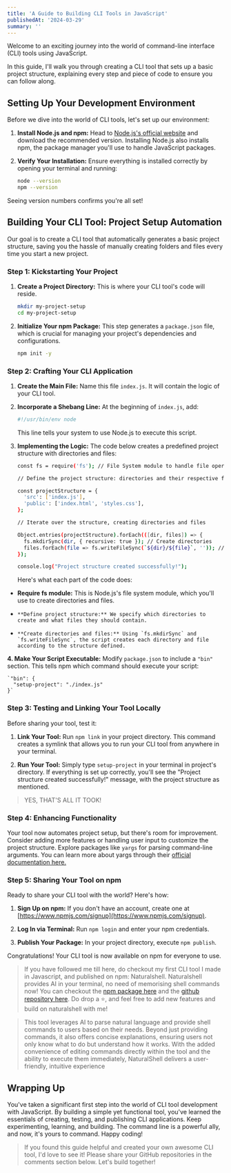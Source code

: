 ```yaml
---
title: 'A Guide to Building CLI Tools in JavaScript'
publishedAt: '2024-03-29'
summary: ''
---
```


Welcome to an exciting journey into the world of command-line interface (CLI) tools using JavaScript.

In this guide, I'll walk you through creating a CLI tool that sets up a basic project structure, explaining every step and piece of code to ensure you can follow along.

## Setting Up Your Development Environment

Before we dive into the world of CLI tools, let's set up our environment:

1. **Install Node.js and npm:** Head to [Node.js's official website](https://nodejs.org/en/) and download the recommended version. Installing Node.js also installs npm, the package manager you'll use to handle JavaScript packages.

2. **Verify Your Installation:** Ensure everything is installed correctly by opening your terminal and running:

   ```bash
   node --version
   npm --version
   ```
Seeing version numbers confirms you're all set!

## Building Your CLI Tool: Project Setup Automation

Our goal is to create a CLI tool that automatically generates a basic project structure, saving you the hassle of manually creating folders and files every time you start a new project.

### Step 1: Kickstarting Your Project

1.  **Create a Project Directory:** This is where your CLI tool's code will reside.

    ```bash
    mkdir my-project-setup
    cd my-project-setup
    ```

2.  **Initialize Your npm Package:** This step generates a `package.json` file, which is crucial for managing your project's dependencies and configurations.


    ```bash
    npm init -y
    ```


### Step 2: Crafting Your CLI Application

1.  **Create the Main File:** Name this file `index.js`. It will contain the logic of your CLI tool.

2.  **Incorporate a Shebang Line:** At the beginning of `index.js`, add:

    ```bash
    #!/usr/bin/env node
    ```

    This line tells your system to use Node.js to execute this script.

3.  **Implementing the Logic:** The code below creates a predefined project structure with directories and files:

    ```bash
    const fs = require('fs'); // File System module to handle file operations

    // Define the project structure: directories and their respective files

    const projectStructure = {
      'src': ['index.js'],
      'public': ['index.html', 'styles.css'],
    };

    // Iterate over the structure, creating directories and files

    Object.entries(projectStructure).forEach(([dir, files]) => {
      fs.mkdirSync(dir, { recursive: true }); // Create directories
      files.forEach(file => fs.writeFileSync(`${dir}/${file}`, '')); // Create files
    });

    console.log("Project structure created successfully!");
    ```

    Here's what each part of the code does:

-    **Require fs module:** This is Node.js's file system module, which you'll use to create directories and files.
-     **Define project structure:** We specify which directories to create and what files they should contain.
-     **Create directories and files:** Using `fs.mkdirSync` and `fs.writeFileSync`, the script creates each directory and file according to the structure defined.

**4. Make Your Script Executable:** Modify `package.json` to include a `"bin"` section. This tells npm which command should execute your script:

    `"bin": {
      "setup-project": "./index.js"
    }`


### Step 3: Testing and Linking Your Tool Locally

Before sharing your tool, test it:

1.  **Link Your Tool:** Run `npm link` in your project directory. This command creates a symlink that allows you to run your CLI tool from anywhere in your terminal.

2.  **Run Your Tool:** Simply type `setup-project` in your terminal in project's directory. If everything is set up correctly, you'll see the "Project structure created successfully!" message, with the project structure as mentioned.

>YES, THAT'S ALL IT TOOK!


### Step 4: Enhancing Functionality

Your tool now automates project setup, but there's room for improvement. Consider adding more features or handling user input to customize the project structure. Explore packages like `yargs` for parsing command-line arguments. You can learn more about yargs through their [official documentation here.](https://yargs.js.org/)

### Step 5: Sharing Your Tool on npm

Ready to share your CLI tool with the world? Here's how:

1.  **Sign Up on npm:** If you don't have an account, create one at [https://www.npmjs.com/signup](https://www.npmjs.com/signup).

2.  **Log In via Terminal:** Run `npm login` and enter your npm credentials.

3.  **Publish Your Package:** In your project directory, execute `npm publish`.


Congratulations! Your CLI tool is now available on npm for everyone to use.

> If you have followed me till here, do checkout my first CLI tool I made in Javascript, and published on npm: Naturalshell. Naturalshell provides AI in your terminal, no need of memorising shell commands now!
> You can checkout the [npm package here](https://www.npmjs.com/package/naturalshell) and the [github repository here](https://github.com/shreshthgoyal/naturalshell).
> Do drop a ⭐, and feel free to add new features and build on naturalshell with me!

>This tool leverages AI to parse natural language and provide shell commands to users based on their needs. Beyond just providing commands, it also offers concise explanations, ensuring users not only know what to do but understand how it works. With the added convenience of editing commands directly within the tool and the ability to execute them immediately, NaturalShell delivers a user-friendly, intuitive experience

## Wrapping Up

You've taken a significant first step into the world of CLI tool development with JavaScript. By building a simple yet functional tool, you've learned the essentials of creating, testing, and publishing CLI applications. Keep experimenting, learning, and building. The command line is a powerful ally, and now, it's yours to command. Happy coding!

> If you found this guide helpful and created your own awesome CLI tool, I'd love to see it! Please share your GitHub repositories in the comments section below. Let's build together!